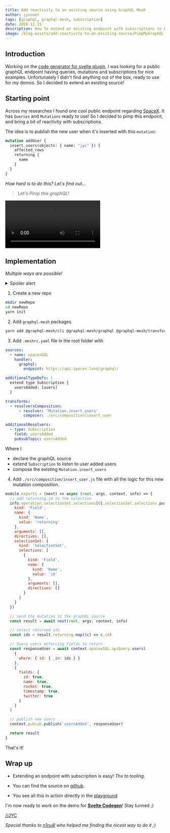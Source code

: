 ```yaml
---
title: Add reactivity to an existing source using GraphQL Mesh
author: jycouet
tags: [graphql, graphql-mesh, subscription]
date: 2020-12-15
description: How To extend an existing endpoint with subscriptions to bring reactivity to your application
image: /blog-assets/add-reactivity-to-an-existing-source/PimpMyGraphQL.jpg
---
```



<Article />

# Introduction

Working on the [code generator for svelte plugin](https://github.com/ticruz38/graphql-codegen-svelte-apollo), I was looking for a public graphQL endpoint having queries, mutations and subscriptions for nice examples.
Unfortunately I didn't find anything out of the box, ready to use for my demos. So I decided to extend an existing source!

# Starting point

Across my researches I found one cool public endpoint regarding [SpaceX](https://api.spacex.land/graphql/). It has `Queries` and `Mutations` ready to use!
So I decided to pimp this endpoint, and bring a bit of reactivity with subscriptions.

The idea is to publish the new user when it's inserted with this `mutation`:

```graphql
mutation addUser {
  insert_users(objects: { name: "jyc" }) {
    affected_rows
    returning {
      name
    }
  }
}
```

_How hard is to do this? Let's find out..._

> Let's _Pimp this graphQL_!

![Pimp my graphQL](/blog-assets/add-reactivity-to-an-existing-source/PimpMyGraphQL.webm)

# Implementation

_Multiple ways are possible!_

<details>
  <summary>Spoiler alert</summary>
  Thanks to `graphql-mesh`, it's dead easy! 🚀🚀🚀
</details>

1. Create a new repo

```bash
mkdir newRepo
cd newRepo
yarn init
```

2. Add `graphql-mesh` packages

```bash
yarn add @graphql-mesh/cli @graphql-mesh/graphql @graphql-mesh/transform-resolvers-composition graphql
```

3. Add `.meshrc.yaml` file in the root folder with

```yaml
sources:
  - name: spacexGQL
    handler:
      graphql:
        endpoint: https://api.spacex.land/graphql/

additionalTypeDefs: |
  extend type Subscription {
    usersAdded: [users]
  }

transforms:
  - resolversComposition:
      - resolver: 'Mutation.insert_users'
        composer: ./src/composition/insert_user

additionalResolvers:
  - type: Subscription
    field: usersAdded
    pubsubTopic: usersAdded
```

Where I

- declare the graphQL source
- extend `Subscription` to listen to user added users
- compose the existing `Mutation.insert_users`

4. Add `./src/composition/insert_user.js` file with all the logic for this new mutation composition.

```js
module.exports = (next) => async (root, args, context, info) => {
  // add returning.id to the selection
  info.operation.selectionSet.selections[0].selectionSet.selections.push({
    kind: 'Field',
    name: {
      kind: 'Name',
      value: 'returning'
    },
    arguments: [],
    directives: [],
    selectionSet: {
      kind: 'SelectionSet',
      selections: [
        {
          kind: 'Field',
          name: {
            kind: 'Name',
            value: 'id'
          },
          arguments: [],
          directives: []
        }
      ]
    }
  })

  // send the mutation to the graphQL source
  const result = await next(root, args, context, info)

  // select returned ids
  const ids = result.returning.map((c) => c.id)

  // Query users enforcing fields to return
  const responseUser = await context.spacexGQL.apiQuery.users(
    {
      where: { id: { _in: ids } }
    },
    {
      fields: {
        id: true,
        name: true,
        rocket: true,
        timestamp: true,
        twitter: true
      }
    }
  )

  // publish new users
  context.pubsub.publish('usersAdded', responseUser)

  return result
}
```

That's it!

# Wrap up

- Extending an endpoint with subscription is easy! _Thx to tooling._

- You can find the source on [github](https://github.com/jycouet/space-x-land-with-sub).

- You see all this in action directly in the [playground](https://space-x-land-with-sub.herokuapp.com/)

I'm now ready to work on the demo for [**Svelte Codegen**](https://github.com/ticruz38/graphql-codegen-svelte-apollo)! Stay tunned ;)

[//JYC](https://twitter.com/jycouet)

_Special thanks to [n1ru4l](https://twitter.com/n1rual) who helped me finding the nicest way to do it ;)_
